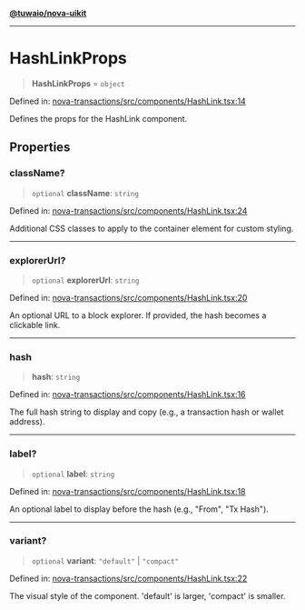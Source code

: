 [**@tuwaio/nova-uikit**](../../../README.md)

***

# HashLinkProps

> **HashLinkProps** = `object`

Defined in: [nova-transactions/src/components/HashLink.tsx:14](https://github.com/TuwaIO/nova-uikit/blob/5d7b31a3eb303ddeae8246ceedaaddcd635e55da/packages/nova-transactions/src/components/HashLink.tsx#L14)

Defines the props for the HashLink component.

## Properties

### className?

> `optional` **className**: `string`

Defined in: [nova-transactions/src/components/HashLink.tsx:24](https://github.com/TuwaIO/nova-uikit/blob/5d7b31a3eb303ddeae8246ceedaaddcd635e55da/packages/nova-transactions/src/components/HashLink.tsx#L24)

Additional CSS classes to apply to the container element for custom styling.

***

### explorerUrl?

> `optional` **explorerUrl**: `string`

Defined in: [nova-transactions/src/components/HashLink.tsx:20](https://github.com/TuwaIO/nova-uikit/blob/5d7b31a3eb303ddeae8246ceedaaddcd635e55da/packages/nova-transactions/src/components/HashLink.tsx#L20)

An optional URL to a block explorer. If provided, the hash becomes a clickable link.

***

### hash

> **hash**: `string`

Defined in: [nova-transactions/src/components/HashLink.tsx:16](https://github.com/TuwaIO/nova-uikit/blob/5d7b31a3eb303ddeae8246ceedaaddcd635e55da/packages/nova-transactions/src/components/HashLink.tsx#L16)

The full hash string to display and copy (e.g., a transaction hash or wallet address).

***

### label?

> `optional` **label**: `string`

Defined in: [nova-transactions/src/components/HashLink.tsx:18](https://github.com/TuwaIO/nova-uikit/blob/5d7b31a3eb303ddeae8246ceedaaddcd635e55da/packages/nova-transactions/src/components/HashLink.tsx#L18)

An optional label to display before the hash (e.g., "From", "Tx Hash").

***

### variant?

> `optional` **variant**: `"default"` \| `"compact"`

Defined in: [nova-transactions/src/components/HashLink.tsx:22](https://github.com/TuwaIO/nova-uikit/blob/5d7b31a3eb303ddeae8246ceedaaddcd635e55da/packages/nova-transactions/src/components/HashLink.tsx#L22)

The visual style of the component. 'default' is larger, 'compact' is smaller.
